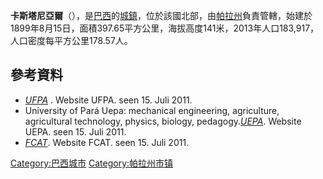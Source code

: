 {{Coord|1|17|49|S|47|55|19|W|display=title}}

'''卡斯塔尼亞爾'''（{{lang-pt|Castanhal}}），是[[巴西|巴西]]的[[城鎮|城鎮]]，位於該國北部，由[[帕拉州|帕拉州]]負責管轄，始建於1899年8月15日，面積397.65平方公里，海拔高度141米，2013年人口183,917，人口密度每平方公里178.57人。

==參考資料==
*[http://www.campuscastanhal.ufpa.br/ ''UFPA''] {{Wayback|url=http://www.campuscastanhal.ufpa.br/ |date=20201128133808 }}. Website UFPA. seen 15. Juli 2011.
* University of Pará Uepa: mechanical engineering, agriculture, agricultural technology, physics, biology, pedagogy.<ref>[https://web.archive.org/web/20110511061644/http://www.uepa.br/portal/institucional/interiorizacao.php ''UEPA'']. Website UEPA. seen 15. Juli 2011.
*[https://web.archive.org/web/20110818171845/http://www.fcat.com.br/ ''FCAT'']. Website FCAT. seen 15. Juli 2011.

{{Brazil-geo-stub}}
{{帕拉州市鎮}}
[[Category:巴西城市|Category:巴西城市]]
[[Category:帕拉州市镇|Category:帕拉州市镇]]